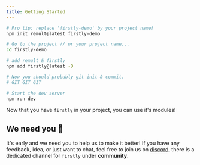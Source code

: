 ```yaml
---
title: Getting Started
---
```


```bash
# Pro tip: replace 'firstly-demo' by your project name!
npm init remult@latest firstly-demo

# Go to the project // or your project name...
cd firstly-demo

# add remult & firstly
npm add firstly@latest -D

# Now you should probably git init & commit.
# GIT GIT GIT

# Start the dev server
npm run dev
```

Now that you have `firstly` in your project, you can use it's modules!

## We need you 🫵

It's early and we need you to help us to make it better! If you have any feedback, idea, or just
want to chat, feel free to join us on [discord](https://discord.gg/GXHk7ZfuG5), there is a dedicated
channel for `firstly` under **community**.
